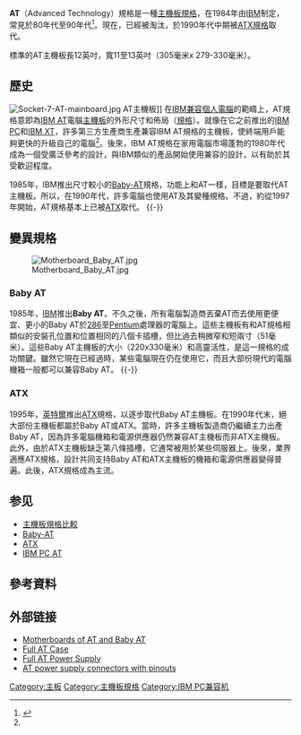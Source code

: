 {{主機板規格}}
'''AT'''（Advanced Technology）規格是一種[[主機板規格比較|主機板規格]]，在1984年由[[IBM|IBM]]制定，常見於80年代至90年代<ref name="PCGuide - AT Form Factor">{{cite web |url=http://www.pcguide.com/ref/case/form_AT.htm |title=PCGuide - AT Form Factor |publisher=PCGuide |accessdate=2008-12-30 |archive-date=2008-12-04 |archive-url=https://web.archive.org/web/20081204095516/http://www.pcguide.com/ref/case/form_AT.htm |dead-url=no }}</ref>。現在，已經被淘汰，於1990年代中期被[[ATX規格|ATX規格]]取代。

標準的AT主機板長12英吋，寬11至13英吋（305毫米x 279-330毫米）。

== 歷史 ==
[[File:Socket-7-AT-mainboard.jpg|thumb]] AT主機板]]
在[[IBM_PC兼容机|IBM兼容]][[個人電腦|個人電腦]]的範疇上，AT規格意即為[[IBM_PC_AT|IBM AT]]電腦[[主機板|主機板]]的外形尺寸和佈局（[[主機板規格比較|規格]]）。就像在它之前推出的[[IBM_PC|IBM PC]]和[[IBM_XT|IBM XT]]，許多第三方生產商生產兼容IBM AT規格的主機板，使終端用戶能夠更快的升級自己的電腦<ref name="PCGuide - AT Form Factor" />。後來，IBM AT規格在家用電腦市場蓬勃的1980年代成為一個受廣泛參考的設計，與IBM類似的產品開始使用兼容的設計，以有助於其受歡迎程度。

1985年，IBM推出尺寸較小的[[Baby-AT|Baby-AT]]規格，功能上和AT一樣，目標是要取代AT主機板。所以，在1990年代，許多電腦也使用AT及其變種規格。不過，約從1997年開始，AT規格基本上已被[[ATX|ATX]]取代。
{{-}}

== 變異規格 ==
[[File:Motherboard_Baby_AT.jpg|thumb]]

=== Baby AT ===
1985年，[[IBM|IBM]]推出'''Baby AT'''。不久之後，所有電腦製造商丟棄AT而去使用更便宜、更小的Baby AT於[[Intel_80286|286]]至[[Pentium|Pentium]]處理器的電腦上。這些主機板有和AT規格相類似的安裝孔位置和位置相同的八個卡插槽，但比過去稍微窄和短兩寸（51毫米）。這些Baby AT主機板的大小（220x330毫米）和高靈活性，是這一規格的成功關鍵。雖然它現在已經過時，某些電腦現在仍在使用它，而且大部份現代的電腦機箱一般都可以兼容Baby AT。
{{-}}

=== ATX ===
{{main|ATX}}
1995年，[[英特爾|英特爾]]推出[[ATX|ATX]]規格，以逐步取代Baby AT主機板。在1990年代末，絕大部份主機板都屬於Baby AT或ATX。當時，許多主機板製造商仍繼續主力出產Baby AT，因為許多電腦機箱和電源供應器仍然兼容AT主機板而非ATX主機板。此外，由於ATX主機板缺乏第八條插槽，它通常被用於某些伺服器上。後來，業界適應ATX規格，設計共同支持Baby AT和ATX主機板的機箱和電源供應器變得普遍。此後，ATX規格成為主流。

== 参见 ==
* [[主機板規格比較|主機板規格比較]]
* [[Baby-AT|Baby-AT]]
* [[ATX|ATX]]
* [[IBM_PC_AT|IBM PC AT]]

== 參考資料 ==
{{reflist}}

== 外部链接 ==
*[http://www.pcguide.com/ref/mbsys/mobo/formAT-c.html Motherboards of AT and Baby AT]{{Wayback|url=http://www.pcguide.com/ref/mbsys/mobo/formAT-c.html |date=20090131082501 }}
*[http://www.pcguide.com/ref/case/form_AT.htm Full AT Case]{{Wayback|url=http://www.pcguide.com/ref/case/form_AT.htm |date=20081204095516 }}
*[http://www.pcguide.com/ref/power/sup/form_AT.htm Full AT Power Supply]{{Wayback|url=http://www.pcguide.com/ref/power/sup/form_AT.htm |date=20081226212848 }}
*[http://pinouts.ru/pin_Power.shtml AT power supply connectors with pinouts]{{Wayback|url=http://pinouts.ru/pin_Power.shtml |date=20070830221705 }}

[[Category:主板|Category:主板]]
[[Category:主機板規格|Category:主機板規格]]
[[Category:IBM_PC兼容机|Category:IBM PC兼容机]]